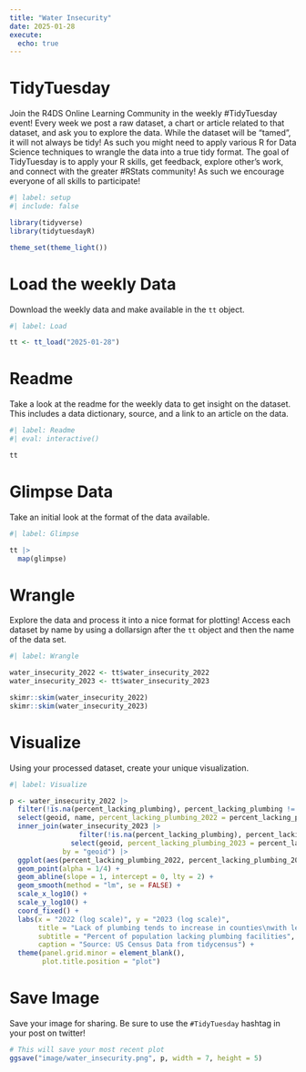 ```yaml
---
title: "Water Insecurity"
date: 2025-01-28
execute: 
  echo: true
---
```


# TidyTuesday

Join the R4DS Online Learning Community in the weekly #TidyTuesday event!
Every week we post a raw dataset, a chart or article related to that dataset, and ask you to explore the data.
While the dataset will be “tamed”, it will not always be tidy! As such you might need to apply various R for Data Science techniques to wrangle the data into a true tidy format.
The goal of TidyTuesday is to apply your R skills, get feedback, explore other’s work, and connect with the greater #RStats community!
As such we encourage everyone of all skills to participate!

```r
#| label: setup
#| include: false

library(tidyverse)
library(tidytuesdayR)

theme_set(theme_light())
```

# Load the weekly Data

Download the weekly data and make available in the `tt` object.

```r
#| label: Load

tt <- tt_load("2025-01-28")
```

# Readme

Take a look at the readme for the weekly data to get insight on the dataset.
This includes a data dictionary, source, and a link to an article on the data.

```r
#| label: Readme
#| eval: interactive()

tt

```

# Glimpse Data

Take an initial look at the format of the data available.

```r
#| label: Glimpse

tt |> 
  map(glimpse)

```

# Wrangle

Explore the data and process it into a nice format for plotting! Access each dataset by name by using a dollarsign after the `tt` object and then the name of the data set.

```r
#| label: Wrangle

water_insecurity_2022 <- tt$water_insecurity_2022
water_insecurity_2023 <- tt$water_insecurity_2023
```

```r

skimr::skim(water_insecurity_2022)
skimr::skim(water_insecurity_2023)

```

# Visualize

Using your processed dataset, create your unique visualization.

```r
#| label: Visualize

p <- water_insecurity_2022 |> 
  filter(!is.na(percent_lacking_plumbing), percent_lacking_plumbing != 0) |> 
  select(geoid, name, percent_lacking_plumbing_2022 = percent_lacking_plumbing) |> 
  inner_join(water_insecurity_2023 |> 
                 filter(!is.na(percent_lacking_plumbing), percent_lacking_plumbing != 0) |> 
               select(geoid, percent_lacking_plumbing_2023 = percent_lacking_plumbing), 
             by = "geoid") |> 
  ggplot(aes(percent_lacking_plumbing_2022, percent_lacking_plumbing_2023)) +
  geom_point(alpha = 1/4) +
  geom_abline(slope = 1, intercept = 0, lty = 2) +
  geom_smooth(method = "lm", se = FALSE) +
  scale_x_log10() +
  scale_y_log10() +
  coord_fixed() +
  labs(x = "2022 (log scale)", y = "2023 (log scale)",
       title = "Lack of plumbing tends to increase in counties\nwith less than around 0.10 lacking percent, and\ndecrease in counties with more than that\nfrom 2022 to 2023",
       subtitle = "Percent of population lacking plumbing facilities",
       caption = "Source: US Census Data from tidycensus") +
  theme(panel.grid.minor = element_blank(),
        plot.title.position = "plot")
```

# Save Image

Save your image for sharing. Be sure to use the `#TidyTuesday` hashtag in your post on twitter! 

```r

# This will save your most recent plot
ggsave("image/water_insecurity.png", p, width = 7, height = 5)
```
